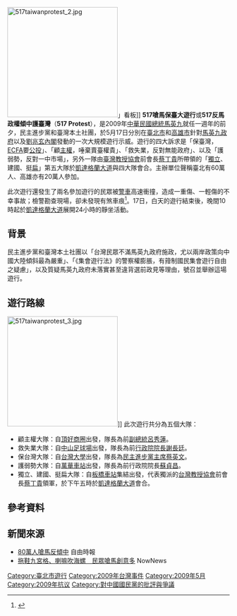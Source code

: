 [[File:517taiwanprotest_2.jpg|250px]]」看板]]
'''517嗆馬保臺大遊行'''或'''517反馬政權傾中護臺灣'''（'''517 Protest'''），是2009年[[中華民國總統|中華民國總統]][[馬英九|馬英九]]就任一週年的前夕，民主進步黨和臺灣本土社團，於5月17日分別在[[臺北市|臺北市]]和[[高雄市|高雄市]]針對[[馬英九政府|馬英九政府]]以及[[劉兆玄內閣|劉兆玄內閣]]發動的一次大規模遊行示威。遊行的四大訴求是「保臺灣，[[ECFA|ECFA]]要[[公投|公投]]」、「顧[[主權|主權]]，唾棄賣臺權貴」、「救失業，反對無能政府」、以及「護弱勢，反對一中市場」，另外一隊由[[臺灣教授協會|臺灣教授協會]]前會長[[蔡丁貴|蔡丁貴]]所帶領的「[[臺獨|獨立]]、建國、挺[[陳水扁|扁]]」第五大隊於[[凱達格蘭大道|凱達格蘭大道]]與四大隊會合。主辦單位聲稱臺北有60萬人、高雄亦有20萬人參加。

此次遊行還發生了兩名參加遊行的民眾被[[警車|警車]]高速衝撞，造成一重傷、一輕傷的不幸事故；檢警勘查現場，卻未發現有煞車痕<ref>{{Cite web |url=http://www.libertytimes.com.tw/2009/new/may/18/today-fo7.htm |title=警車撞遊行民眾 一人命危 |accessdate=2010-05-30 |archive-date=2009-05-20 |archive-url=https://web.archive.org/web/20090520151942/http://www.libertytimes.com.tw/2009/new/may/18/today-fo7.htm |dead-url=no }}</ref>。17日，白天的遊行結束後，晚間10時起於[[凱達格蘭大道|凱達格蘭大道]]展開24小時的靜坐活動。

== 背景 ==
民主進步黨和臺灣本土社團以「台灣民眾不滿馬英九政府施政，尤以兩岸政策向中國大陸傾斜最為嚴重」、「《集會遊行法》的警察權膨脹，有箝制國民集會遊行自由之疑慮」，以及質疑馬英九政府未落實甚至違背選前政見等理由，號召並舉辦這場遊行。

== 遊行路線 ==
[[File:517taiwanprotest_3.jpg|250px]]]]
此次遊行共分為五個大隊：
*顧主權大隊：自[[台北東區|頂好商圈]]出發，隊長為前[[中華民國副總統|副總統]][[呂秀蓮|呂秀蓮]]。
*救失業大隊：自[[中山足球場|中山足球場]]出發，隊長為前[[行政院院長|行政院院長]][[謝長廷|謝長廷]]。
*保台灣大隊：自[[國立台灣大學|台灣大學]]出發，隊長為[[民主進步黨主席|民主進步黨主席]][[蔡英文|蔡英文]]。
*護弱勢大隊：自[[萬華車站|萬華車站]]出發，隊長為前行政院院長[[蘇貞昌|蘇貞昌]]。
*獨立、建國、挺扁大隊：自[[板橋車站_(臺灣)|板橋車站]]集結出發，代表獨派的[[台灣教授協會|台灣教授協會]]前會長[[蔡丁貴|蔡丁貴]]領軍，於下午五時於[[凱達格蘭大道|凱達格蘭大道]]會合。

==參考資料==
{{reflist}}

== 新聞來源 ==
* [https://web.archive.org/web/20121026070128/http://www.libertytimes.com.tw/2009/new/may/18/today-t1.htm 80萬人嗆馬反傾中] 自由時報
* [http://www.nownews.com/2009/05/17/91-2452240.htm 拖鞋九宮格、喇嘛吹海螺　民眾嗆馬創意多]{{Wayback|url=http://www.nownews.com/2009/05/17/91-2452240.htm |date=20090520172525 }} NowNews

{{commonscat|517 Protest}}

{{台灣社會運動|政治運動}}

[[Category:臺北市遊行|Category:臺北市遊行]]
[[Category:2009年台灣事件|Category:2009年台灣事件]]
[[Category:2009年5月|Category:2009年5月]]
[[Category:2009年抗议|Category:2009年抗议]]
[[Category:對中國國民黨的批評與爭議|Category:對中國國民黨的批評與爭議]]